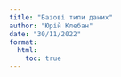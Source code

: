```yaml
---
title: "Базові типи даних"
author: "Юрій Клебан"
date: "30/11/2022"
format:
  html:
    toc: true
---
```


